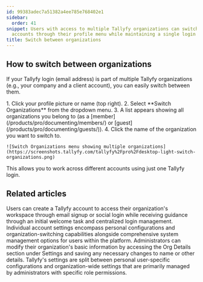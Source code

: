 ```yaml
---
id: 99383adec7a51382a4ee785e768402e1
sidebar:
  order: 41
snippet: Users with access to multiple Tallyfy organizations can switch between different
  accounts through their profile menu while maintaining a single login credential.
title: Switch between organizations
---
```



## How to switch between organizations

If your Tallyfy login (email address) is part of multiple Tallyfy organizations (e.g., your company and a client account), you can easily switch between them.

<Steps>
1. Click your profile picture or name (top right).
2. Select **Switch Organizations** from the dropdown menu.
3. A list appears showing all organizations you belong to (as a [member](/products/pro/documenting/members/) or [guest](/products/pro/documenting/guests/)).
4. Click the name of the organization you want to switch to.

    ![Switch Organizations menu showing multiple organizations](https://screenshots.tallyfy.com/tallyfy%2Fpro%2Fdesktop-light-switch-organizations.png)
</Steps>

This allows you to work across different accounts using just one Tallyfy login.


## Related articles
<CardGrid>
<LinkTitleCard header="<b>Tutorials > Create an organization</b>" href="/products/pro/tutorials/how-can-i-create-a-new-tallyfy-account/" > Users can create a Tallyfy account to access their organization's workspace through email signup or social login while receiving guidance through an initial welcome task and centralized login management. </LinkTitleCard>
<LinkTitleCard header="<b>Settings > Personal settings</b>" href="/products/pro/settings/personal-settings/" > Individual account settings encompass personal configurations and organization-switching capabilities alongside comprehensive system management options for users within the platform. </LinkTitleCard>
<LinkTitleCard header="<b>Org Settings > Update organization details</b>" href="/products/pro/settings/org-settings/how-can-i-update-my-organization-details/" > Administrators can modify their organization's basic information by accessing the Org Details section under Settings and saving any necessary changes to name or other details. </LinkTitleCard>
<LinkTitleCard header="<b>Pro > Settings</b>" href="/products/pro/settings/" > Tallyfy's settings are split between personal user-specific configurations and organization-wide settings that are primarily managed by administrators with specific role permissions. </LinkTitleCard>
</CardGrid>